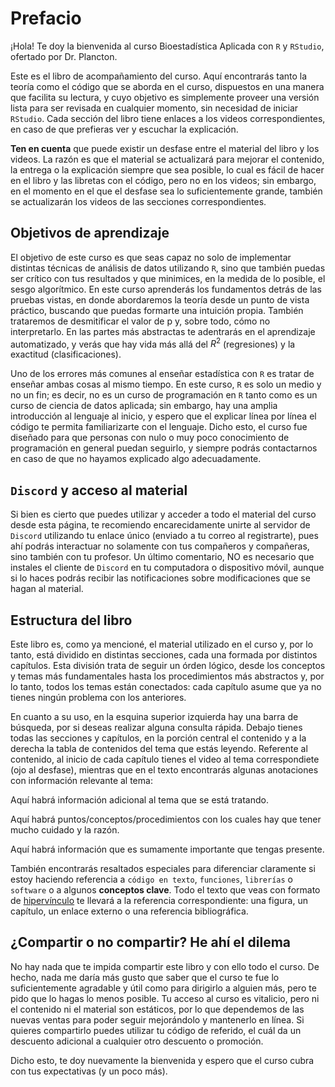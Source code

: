 # Prefacio {.unnumbered}

¡Hola! Te doy la bienvenida al curso Bioestadística Aplicada con `R` y `RStudio`, ofertado por Dr. Plancton.

Este es el libro de acompañamiento del curso. Aquí encontrarás tanto la teoría como el código que se aborda en el curso, dispuestos en una manera que facilita su lectura, y cuyo objetivo es simplemente proveer una versión lista para ser revisada en cualquier momento, sin necesidad de iniciar `RStudio`. Cada sección del libro tiene enlaces a los videos correspondientes, en caso de que prefieras ver y escuchar la explicación.

**Ten en cuenta** que puede existir un desfase entre el material del libro y los videos. La razón es que el material se actualizará para mejorar el contenido, la entrega o la explicación siempre que sea posible, lo cual es fácil de hacer en el libro y las libretas con el código, pero no en los videos; sin embargo, en el momento en el que el desfase sea lo suficientemente grande, también se actualizarán los videos de las secciones correspondientes.

## Objetivos de aprendizaje

El objetivo de este curso es que seas capaz no solo de implementar distintas técnicas de análisis de datos utilizando `R`, sino que también puedas ser crítico con tus resultados y que minimices, en la medida de lo posible, el sesgo algorítmico. En este curso aprenderás los fundamentos detrás de las pruebas vistas, en donde abordaremos la teoría desde un punto de vista práctico, buscando que puedas formarte una intuición propia. También trataremos de desmitificar el valor de p y, sobre todo, cómo no interpretarlo. En las partes más abstractas te adentrarás en el aprendizaje automatizado, y verás que hay vida más allá del $R^2$ (regresiones) y la exactitud (clasificaciones).

Uno de los errores más comunes al enseñar estadística con `R` es tratar de enseñar ambas cosas al mismo tiempo. En este curso, `R` es solo un medio y no un fin; es decir, no es un curso de programación en `R` tanto como es un curso de ciencia de datos aplicada; sin embargo, hay una amplia introducción al lenguaje al inicio, y espero que el explicar línea por línea el código te permita familiarizarte con el lenguaje. Dicho esto, el curso fue diseñado para que personas con nulo o muy poco conocimiento de programación en general puedan seguirlo, y siempre podrás contactarnos en caso de que no hayamos explicado algo adecuadamente.

## `Discord` y acceso al material

Si bien es cierto que puedes utilizar y acceder a todo el material del curso desde esta página, te recomiendo encarecidamente unirte al servidor de `Discord` utilizando tu enlace único (enviado a tu correo al registrarte), pues ahí podrás interactuar no solamente con tus compañeros y compañeras, sino también con tu profesor. Un último comentario, NO es necesario que instales el cliente de `Discord` en tu computadora o dispositivo móvil, aunque si lo haces podrás recibir las notificaciones sobre modificaciones que se hagan al material.

## Estructura del libro

Este libro es, como ya mencioné, el material utilizado en el curso y, por lo tanto, está dividido en distintas secciones, cada una formada por distintos capítulos. Esta división trata de seguir un órden lógico, desde los conceptos y temas más fundamentales hasta los procedimientos más abstractos y, por lo tanto, todos los temas están conectados: cada capítulo asume que ya no tienes ningún problema con los anteriores. 

En cuanto a su uso, en la esquina superior izquierda hay una barra de búsqueda, por si deseas realizar alguna consulta rápida. Debajo tienes todas las secciones y capítulos, en la porción central el contenido y a la derecha la tabla de contenidos del tema que estás leyendo. Referente al contenido, al inicio de cada capítulo tienes el video al tema correspondiete (ojo al desfase), mientras que en el texto encontrarás algunas anotaciones con información relevante al tema:

::: {.callout-note}
Aquí habrá información adicional al tema que se está tratando.
:::

::: {.callout-warning}
Aquí habrá puntos/conceptos/procedimientos con los cuales hay que tener mucho cuidado y la razón.
:::

::: {.callout-important}
Aquí habrá información que es sumamente importante que tengas presente.
:::

También encontrarás resaltados especiales para diferenciar claramente si estoy haciendo referencia a `código en texto`, `funciones`, `librerías` o `software` o a algunos **conceptos clave**. Todo el texto que veas con formato de [hipervínculo](https://youtu.be/V-_O7nl0Ii0?t=17) te llevará a la referencia correspondiente: una figura, un capítulo, un enlace externo o una referencia bibliográfica.

## ¿Compartir o no compartir? He ahí el dilema

No hay nada que te impida compartir este libro y con ello todo el curso. De hecho, nada me daría más gusto que saber que el curso te fue lo suficientemente agradable y útil como para dirigirlo a alguien más, pero te pido que lo hagas lo menos posible. Tu acceso al curso es vitalicio, pero ni el contenido ni el material son estáticos, por lo que dependemos de las nuevas ventas para poder seguir mejorándolo y mantenerlo en línea. Si quieres compartirlo puedes utilizar tu código de referido, el cuál da un descuento adicional a cualquier otro descuento o promoción.

Dicho esto, te doy nuevamente la bienvenida y espero que el curso cubra con tus expectativas (y un poco más).